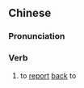 {{also|还报}}
==Chinese==
{{zh-forms|s=还报}}

===Pronunciation===
{{zh-pron
|m=huánbào
|cat=v
}}

===Verb===
{{zh-verb}}

# {{lb|zh|archaic}} to [[report]] [[back]] to